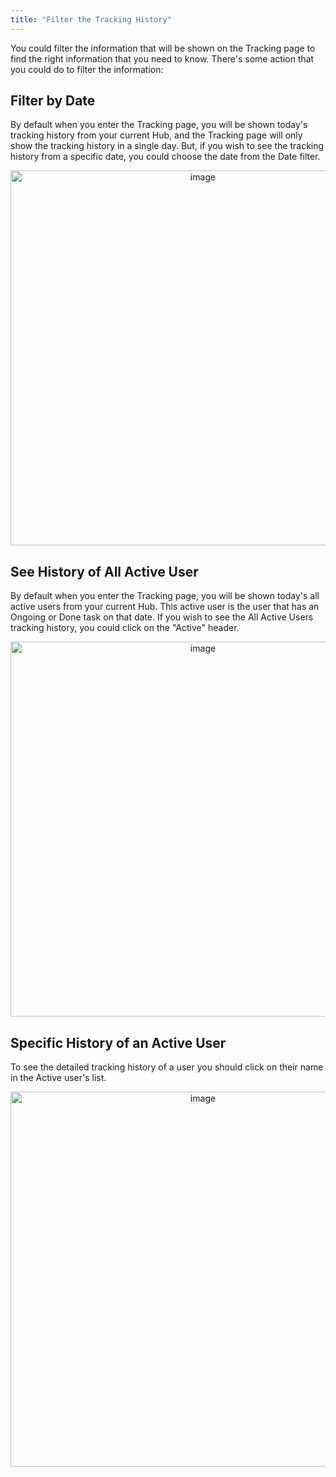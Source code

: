 ```yaml
---
title: "Filter the Tracking History"
---
```


You could filter the information that will be shown on the Tracking page to find the right information that you need to know. There's some action that you could do to filter the information:

## Filter by Date

By default when you enter the Tracking page, you will be shown today's tracking history from your current Hub, and the Tracking page will only show the tracking history in a single day. But, if you wish to see the tracking history from a specific date, you could choose the date from the Date filter.

<div align="center">
  <img src="https://t3837933.p.clickup-attachments.com/t3837933/e0fe253e-4abb-4647-afef-16b07b891af6/image.png" alt="image" width="600" />
</div>

## See History of All Active User

By default when you enter the Tracking page, you will be shown today's all active users from your current Hub. This active user is the user that has an Ongoing or Done task on that date. If you wish to see the All Active Users tracking history, you could click on the "Active" header.

<div align="center">
  <img src="https://t3837933.p.clickup-attachments.com/t3837933/dd387761-46c1-4823-b7f5-374a6addd2f4/image.png" alt="image" width="600" />
</div>

## Specific History of an Active User

To see the detailed tracking history of a user you should click on their name in the Active user's list.

<div align="center">
  <img src="https://t3837933.p.clickup-attachments.com/t3837933/d2a7c507-f6ca-4e4a-bd64-0216cfce5fd9/image.png" alt="image" width="600" />
</div>
